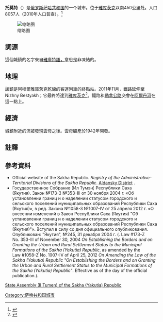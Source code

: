 '''托莫特'''（{{lang-ru|Томмот}}）是[[俄罗斯|俄罗斯]][[萨哈共和国|萨哈共和国]]的一个城市。位于[[雅库茨克|雅库茨克]]以南450公里处。人口8057人（2010年人口普查）。<ref name="2010Census">{{ru-pop-ref|2010Census}}</ref>

[[File:Yakutia_notext.svg|缩略图]]

== 詞源 ==
這個城鎮的名字來自[[雅库特语|雅庫特語，]]意思是非凍結的。

==地理==
該鎮是阿穆爾雅庫茨克乾線的客運列車的終點站。2011年11月，鐵路延伸至Nizhny Bestyakh；它最終將達到[[雅库茨克|雅库茨克]]<ref>{{cite web|url=http://www.railwayobserver.com/index.php/conventional-rail/asia/886-russian-berkakit-tommot-nizhny-bestyakh-line-completed|title=Russian Berkakit-Tommot-Nizhny Bestyakh Line Completed|accessdate=August 17, 2012|archive-url=https://web.archive.org/web/20140416183620/http://www.railwayobserver.com/index.php/conventional-rail/asia/886-russian-berkakit-tommot-nizhny-bestyakh-line-completed|archive-date=2014-04-16|dead-url=yes}}</ref>。鐵路和[[勒拿公路|勒拿公路]]交會在[[阿爾丹河|阿爾丹河]]在這一點上。

==經濟==
城鎮附近的流被發現雲母之後。雲母礦產於1942年開發。

== 註釋 ==
<references />

== 參考資料 ==
* Official website of the Sakha Republic. ''Registry of the Administrative-Territorial Divisions of the Sakha Republic''. [https://www.sakha.gov.ru/aldanskiy-ulus-rayon Aldansky District] {{Wayback|url=https://www.sakha.gov.ru/aldanskiy-ulus-rayon |date=20170425210719 }}. {{ru icon}}
* Государственное Собрание (Ил Тумэн) Республики Саха (Якутия). Закон №173-З №353-III от 30 ноября 2004 г. «Об установлении границ и о наделении статусом городского и сельского поселений муниципальных образований Республики Саха (Якутия)», в ред. Закона №1058-З №1007-IV от 25 апреля 2012 г. «О внесении изменений в Закон Республики Саха (Якутия) "Об установлении границ и о наделении статусом городского и сельского поселений муниципальных образований Республики Саха (Якутия)"». Вступил в силу со дня официального опубликования. Опубликован: "Якутия", №245, 31 декабря 2004 г. (. Law #173-Z No. 353-III of November 30, 2004 ''On Establishing the Borders and on Granting the Urban and Rural Settlement Status to the Municipal Formations of the Sakha (Yakutia) Republic'', as amended by the Law #1058-Z No. 1007-IV of April 25, 2012 ''On Amending the Law of the Sakha (Yakutia) Republic "On Establishing the Borders and on Granting the Urban and Rural Settlement Status to the Municipal Formations of the Sakha (Yakutia) Republic"''. Effective as of the day of the official publication.).

{{薩哈共和國行政區劃}}

[[Category:萨哈共和国城市|Category:萨哈共和国城市]]

[[en:State_Assembly_of_the_Sakha_Republic|State Assembly (Il Tumen) of the Sakha (Yakutia) Republic]]